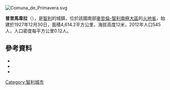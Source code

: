 [[Image:Comuna_de_Primavera.svg|right]]
{{Coord|52|43|S|69|15|W|display=title}}

'''普里馬韋拉'''（{{lang-es|Primavera}}），是[[智利|智利]]的城鎮，位於該國南部[[麥哲倫-智利南極大區|麥哲倫-智利南極大區]]的[[火地省_(智利)|火地省]]，始建於1927年12月30日，面積4,614.2平方公里，海拔高度12米，2012年人口545人，人口密度每平方公里0.12人。

==參考資料==
*{{Cite web |url = http://www.municipalidaddeprimavera.cl/ |title = Municipality of Primavera |accessdate = 3 December 2010 |language = es |archive-date = 2015-06-09 |archive-url = https://web.archive.org/web/20150609000043/http://www.municipalidaddeprimavera.cl/ |dead-url = no }}
*{{Cite web |url= http://www.ine.cl/canales/chile_estadistico/censos_poblacion_vivienda/censo_pobl_vivi.php |title= National Statistics Institute |accessdate= 3 December 2010 |language= es |archive-date= 2010-07-15 |archive-url= https://web.archive.org/web/20100715195638/http://www.ine.cl/canales/chile_estadistico/censos_poblacion_vivienda/censo_pobl_vivi.php |dead-url= no }}
*{{URL|http://www.municipalidaddeprimavera.cl/}}

{{Chile-geo-stub}}
[[Category:智利城市|Category:智利城市]]